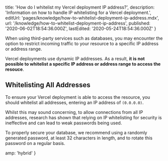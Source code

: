
  title: 'How do I whitelist my Vercel deployment IP address?',
  description:
    'Information on how to handle IP whitelisting for a Vercel deployment.',
  editUrl: 'pages/knowledge/how-to-whitelist-deployment-ip-address.mdx',
  url: '/knowledge/how-to-whitelist-deployment-ip-address',
  published: '2020-06-02T18:54:36.000Z',
  lastEdited: '2020-05-24T18:54:36.000Z'
}

When using third-party services such as databases, you may encounter the option to restrict incoming traffic to your resource to a specific IP address or address range.

Vercel deployments use dynamic IP addresses. As a result, **it is not possible to whitelist a specific IP address or address range to access the resouce**.

## Whitelisting All Addresses

To ensure your Vercel deployment is able to access the resource, you should whitelist all addresses, entering an IP address of `(0.0.0.0)`.

Whilst this may sound concerning, to allow connections from all IP addresses, research has shown that relying on IP whitelisting for security is ineffective and can lead to weak passwords being used.

To properly secure your database, we recommend using a randomly generated password, at least 32 characters in length, and to rotate this password on a regular basis.


  amp: 'hybrid'
}
